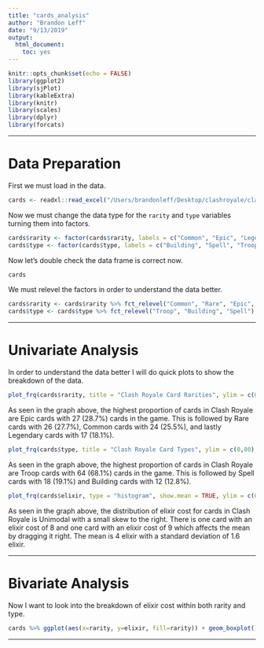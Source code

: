 ```yaml
---
title: "cards_analysis"
author: "Brandon Leff"
date: "9/13/2019"
output: 
  html_document: 
    toc: yes
---
```


```r
knitr::opts_chunk$set(echo = FALSE)
library(ggplot2)
library(sjPlot)
library(kableExtra)
library(knitr)
library(scales)
library(dplyr)
library(forcats)
```

----

# Data Preparation

First we must load in the data.

```r
cards <- readxl::read_excel("/Users/brandonleff/Desktop/clashroyale/clashroyale_bnleff/data/cards.xlsx")
```

Now we must change the data type for the `rarity` and `type` variables turning them into factors.

```r
cards$rarity <- factor(cards$rarity, labels = c("Common", "Epic", "Legendary", "Rare"))
cards$type <- factor(cards$type, labels = c("Building", "Spell", "Troop"))
```

Now let's double check the data frame is correct now.

```r
cards
```

We must relevel the factors in order to understand the data better.

```r
cards$rarity <- cards$rarity %>% fct_relevel("Common", "Rare", "Epic", "Legendary")
cards$type <- cards$type %>% fct_relevel("Troop", "Building", "Spell")
```

----

# Univariate Analysis

In order to understand the data better I will do quick plots to show the breakdown of the data.

```r
plot_frq(cards$rarity, title = "Clash Royale Card Rarities", ylim = c(0,40), axis.title = c("Rarities", "Frequency")) + scale_fill_brewer() + theme_grey()
```

As seen in the graph above, the highest proportion of cards in Clash Royale are Epic cards with 27 (28.7%) cards in the game. This is followed by Rare cards with 26 (27.7%), Common cards with 24 (25.5%), and lastly Legendary cards with 17 (18.1%).

```r
plot_frq(cards$type, title = "Clash Royale Card Types", ylim = c(0,80), axis.title = c("Types", "Frequency")) + scale_fill_brewer() + theme_grey()
```

As seen in the graph above, the highest proportion of cards in Clash Royale are Troop cards with 64 (68.1%) cards in the game. This is followed by Spell cards with 18 (19.1%) and Building cards with 12 (12.8%).

```r
plot_frq(cards$elixir, type = "histogram", show.mean = TRUE, ylim = c(0,30), title = "Clash Royale Card Elixir Cost", axis.title = c("Elixir Cost", "Frequency")) + scale_fill_brewer() + theme_grey()
```

As seen in the graph above, the distribution of elixir cost for cards in Clash Royale is Unimodal with a small skew to the right. There is one card with an elixir cost of 8 and one card with an elixir cost of 9 which affects the mean by dragging it right. The mean is 4 elixir with a standard deviation of 1.6 elixir.

----

# Bivariate Analysis

Now I want to look into the breakdown of elixir cost within both rarity and type.

```r
cards %>% ggplot(aes(x=rarity, y=elixir, fill=rarity)) + geom_boxplot() + scale_fill_brewer(name="Rarity") + theme_grey() + stat_summary(fun.y="mean", geom="point", size=3, pch=17,color="orange") + labs(title = "Elixir Within Rarity", x = "Rarity", y = "Elixir")
```





----